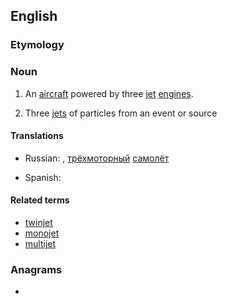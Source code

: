 ==English==

===Etymology===
{{prefix|en|tri|jet}}

===Noun===
{{en-noun}}
{{wikipedia}}

# {{lb|en|aviation}} An [[aircraft]] powered by three [[jet]] [[engine]]s.
# {{lb|en|physics}} Three [[jet]]s of particles from an event or source

====Translations====
{{trans-top|aircraft powered by three jet engines}}
* Russian: {{t|ru|трёхмоторник}}, [[трёхмоторный]] [[самолёт]]
{{trans-mid}}
* Spanish: {{t|es|trirreactor}}
{{trans-bottom}}

====Related terms====
* [[twinjet]]
* [[monojet]]
* [[multijet]]

===Anagrams===
* {{anagrams|en|jitter}}